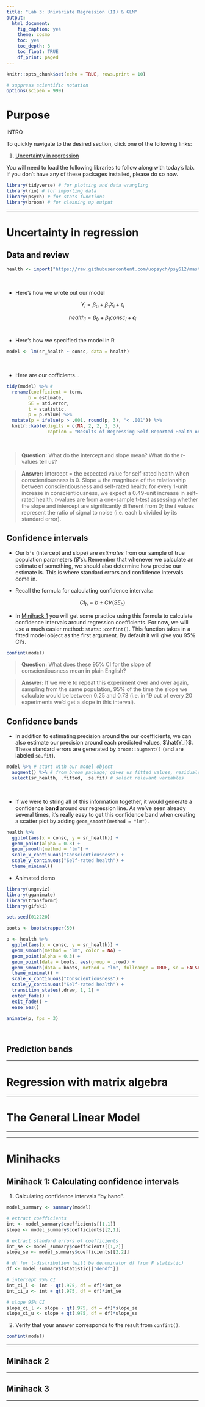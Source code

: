 ```yaml
---
title: "Lab 3: Univariate Regression (II) & GLM"
output: 
  html_document: 
    fig_caption: yes
    theme: cosmo
    toc: yes
    toc_depth: 3
    toc_float: TRUE
    df_print: paged
---
```


```r
knitr::opts_chunk$set(echo = TRUE, rows.print = 10)

# suppress scientific notation
options(scipen = 999)
```


# Purpose

INTRO 

To quickly navigate to the desired section, click one of the following links:

1. [Uncertainty in regression](#uncertainty)

You will need to load the following libraries to follow along with today's lab. If you don't have any of these packages installed, please do so now. 

```r
library(tidyverse) # for plotting and data wrangling
library(rio) # for importing data
library(psych) # for stats functions
library(broom) # for cleaning up output
```

***

# Uncertainty in regression{#uncertainty}


## Data and review

```r
health <- import("https://raw.githubusercontent.com/uopsych/psy612/master/labs/lab-3/data/consc_health.csv")
```
<br>

* Here's how we wrote out our model

$$Y_i = \beta_0 + \beta_1X_i + \epsilon_i$$

$$health_i = \beta_0 + \beta_1consc_i + \epsilon_i$$
<br>

* Here's how we specified the model in R

```r
model <- lm(sr_health ~ consc, data = health)
```
<br>

* Here are our cofficients...

```r
tidy(model) %>% #
  rename(coefficient = term,
        b = estimate,
        SE = std.error,
        t = statistic,
        p = p.value) %>%
  mutate(p = ifelse(p > .001, round(p, 3), "< .001")) %>% 
  knitr::kable(digits = c(NA, 2, 2, 2, 3), 
               caption = "Results of Regressing Self-Reported Health on Conscientiousness") 
```
<br>

> **Question:** What do the intercept and slope mean? What do the *t*-values tell us? 

> **Answer:** Intercept = the expected value for self-rated health when conscientiousness is 0. Slope = the magnitude of the relationship between conscientiousness and self-rated health: for every 1-unit increase in conscientiousness, we expect a 0.49-unit increase in self-rated health. *t*-values are from a one-sample t-test assessing whether the slope and intercept are significantly different from 0; the *t* values represent the ratio of signal to noise (i.e. each b divided by its standard error).

## Confidence intervals

* Our `b's` (intercept and slope) are *estimates* from our sample of true population parameters ($\beta$'s). Remember that whenever we calculate an estimate of something, we should also determine how precise our estimate is. This is where standard errors and confidence intervals come in. 

* Recall the formula for calculating confidence intervals:

$$CI_b = b \pm CV(SE_b)$$

* In [Minihack 1](#minihack1) you will get some practice using this formula to calculate confidence intervals around regression coefficients. For now, we will use a much easier method: `stats::confint()`. This function takes in a fitted model object as the first argument. By default it will give you 95% CI's. 

```r
confint(model)
```

>**Question:** What does these 95% CI for the slope of conscientiousness mean in plain English? 

>**Answer:** If we were to repeat this experiment over and over again, sampling from the same population, 95% of the time the slope we calculate would be between 0.25 and 0.73 (i.e. in 19 out of every 20 experiments we'd get a slope in this interval).

## Confidence bands

* In addition to estimating precision around the our coefficients, we can also estimate our precision around each predicted values, $\hat{Y_i}$. These standard errors are generated by `broom::augment()` (and are labeled `se.fit`).

```r
model %>% # start with our model object
  augment() %>% # from broom package; gives us fitted values, residuals, etc.
  select(sr_health, .fitted, .se.fit) # select relevant variables
```
<br>

* If we were to string all of this information together, it would generate a confidence **band** around our regression line. As we've seen already several times, it's really easy to get this confidence band when creating a scatter plot by adding `geom_smooth(method = "lm")`. 


```r
health %>%
  ggplot(aes(x = consc, y = sr_health)) + 
  geom_point(alpha = 0.3) + 
  geom_smooth(method = "lm") +
  scale_x_continuous("Conscientiousness") +
  scale_y_continuous("Self-rated health") +
  theme_minimal()
```



<!-- ```{r echo=FALSE} -->
<!-- coef_ci <- confint(model) -->

<!-- health %>% -->
<!--   ggplot(aes(x = consc, y = sr_health)) + -->
<!--   geom_point(alpha = 0.3) + -->
<!--   geom_smooth(method = "lm") + -->
<!--   geom_abline(aes(intercept = coef_ci[1,1], slope = coef_ci[2,2])) + -->
<!--   geom_abline(aes(intercept = coef_ci[1,2], slope = coef_ci[2,1])) + -->
<!--   scale_x_continuous("Conscientiousness") + -->
<!--   scale_y_continuous("Self-rated health") + -->
<!--   theme_minimal() -->
<!-- ``` -->
<!-- <br> -->



* Animated demo

```r
library(ungeviz)
library(gganimate)
library(transformr)
library(gifski)

set.seed(012220)

boots <- bootstrapper(50)

p <- health %>%
  ggplot(aes(x = consc, y = sr_health)) +
  geom_smooth(method = "lm", color = NA) +
  geom_point(alpha = 0.3) +
  geom_point(data = boots, aes(group = .row)) +
  geom_smooth(data = boots, method = "lm", fullrange = TRUE, se = FALSE) +
  theme_minimal() +
  scale_x_continuous("Conscientiousness") +
  scale_y_continuous("Self-rated health") +
  transition_states(.draw, 1, 1) +
  enter_fade() +
  exit_fade() +
  ease_aes()

animate(p, fps = 3)

```
<br>


## Prediction bands



***

# Regression with matrix algebra

***

# The General Linear Model

***



***

# Minihacks

## Minihack 1: Calculating confidence intervals{#minihack1}

1. Calculating confidence intervals "by hand". 

```r
model_summary <- summary(model)

# extract coefficients
int <- model_summary$coefficients[[1,1]]
slope <- model_summary$coefficients[[2,1]]

# extract standard errors of coefficients
int_se <- model_summary$coefficients[[1,2]]
slope_se <- model_summary$coefficients[[2,2]]

# df for t-distribution (will be denominator df from F statistic)
df <- model_summary$fstatistic[["dendf"]]

# intercept 95% CI 
int_ci_l <- int - qt(.975, df = df)*int_se
int_ci_u <- int + qt(.975, df = df)*int_se

# slope 95% CI 
slope_ci_l <- slope - qt(.975, df = df)*slope_se
slope_ci_u <- slope + qt(.975, df = df)*slope_se
```

2. Verify that your answer corresponds to the result from `confint()`. 

```r
confint(model)
```


***

## Minihack 2

***

## Minihack 3

***
